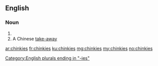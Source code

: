 ==English==

===Noun===
{{head|en|plural}}

# {{plural of|chinky|lang=en|nocat=1}}
# A Chinese [[take-away]]

[[Category:English plurals ending in "-ies"]]

[[ar:chinkies]]
[[fr:chinkies]]
[[ku:chinkies]]
[[mg:chinkies]]
[[my:chinkies]]
[[no:chinkies]]